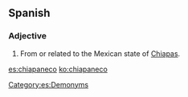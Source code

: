 ==Spanish==

===Adjective===
{{es-adj|f=chiapaneca}}

# From or related to the Mexican state of [[Chiapas]].

[[Category:es:Demonyms]]

[[es:chiapaneco]]
[[ko:chiapaneco]]